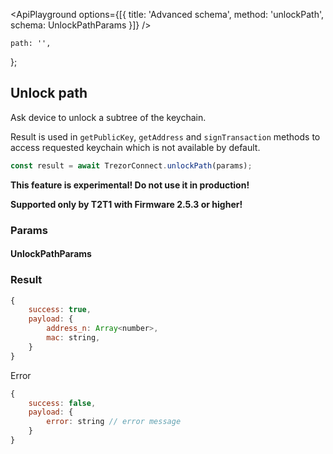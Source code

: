 


<ApiPlayground
    options={[{ title: 'Advanced schema', method: 'unlockPath', schema: UnlockPathParams }]}
/>

    path: '',
};

## Unlock path

Ask device to unlock a subtree of the keychain.

Result is used in `getPublicKey`, `getAddress` and `signTransaction` methods to access requested keychain which is not available by default.

```javascript
const result = await TrezorConnect.unlockPath(params);
```

<Callout type="warning">**This feature is experimental! Do not use it in production!**</Callout>

<Callout type="info">**Supported only by T2T1 with Firmware 2.5.3 or higher!**</Callout>

### Params

<CommonParamsLink />

#### UnlockPathParams

<ParamsTable schema={UnlockPathParams} descriptions={paramDescriptions} />

### Result

```javascript
{
    success: true,
    payload: {
        address_n: Array<number>,
        mac: string,
    }
}

```

Error

```javascript
{
    success: false,
    payload: {
        error: string // error message
    }
}
```
